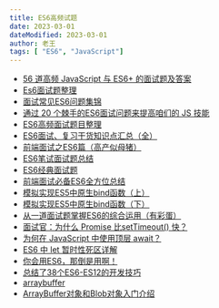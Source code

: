 ---
title: ES6高频试题
date: 2023-03-01
dateModified: 2023-03-01
author: 老王
tags: [ "ES6", "JavaScript"]
---

<div>

<ul>
  <li>
    <a href="https://segmentfault.com/a/1190000020082089" target="_blank">
      56 道高频 JavaScript 与 ES6+ 的面试题及答案
    </a>
  </li>
  <li>
    <a href="https://zhuanlan.zhihu.com/p/102442557" target="_blank">
      Es6面试题整理
    </a>
  </li>
  <li>
    <a href="https://segmentfault.com/a/1190000019223667" target="_blank">
      面试常见ES6问题集锦
    </a>
  </li>
  <li>
    <a href="https://segmentfault.com/a/1190000020927871" target="_blank">
      通过 20 个棘手的ES6面试问题来提高咱们的 JS 技能
    </a>
  </li>
  <li>
    <a
      href="https://www.cnblogs.com/fengxiongZz/p/8191503.html"
      target="_blank">
      ES6高频面试题目整理
    </a>
  </li>
  <li>
    <a href="https://juejin.cn/post/6844903734464495623" target="_blank">
      ES6面试、复习干货知识点汇总（全）
    </a>
  </li>
  <li>
    <a href="https://segmentfault.com/a/1190000011344301" target="_blank">
      前端面试之ES6篇（高产似母猪）
    </a>
  </li>
  <li>
    <a href="https://segmentfault.com/a/1190000014521633" target="_blank">
      ES6笔试面试题总结
    </a>
  </li>
  <li>
    <a href="https://www.jianshu.com/p/022e23d74a3e" target="_blank">
      ES6经典面试题
    </a>
  </li>
  <li>
    <a href="https://juejin.cn/post/6844904067764846600" target="_blank">
      前端面试必备ES6全方位总结
    </a>
  </li>
  <li>
    <a href="https://zhuanlan.zhihu.com/p/25379434" target="_blank">
      模拟实现ES5中原生bind函数（上）
    </a>
  </li>
  <li>
    <a href="https://zhuanlan.zhihu.com/p/25483361" target="_blank">
      模拟实现ES5中原生bind函数（下）
    </a>
  </li>
  <li>
    <a href="https://segmentfault.com/a/1190000039036508" target="_blank">
      从一道面试题掌握ES6的综合运用（有彩蛋）
    </a>
  </li>
  <li>
    <a href="https://segmentfault.com/a/1190000038769853" target="_blank">
      面试官：为什么 Promise 比setTimeout() 快？
    </a>
  </li>
  <li>
    <a href="https://mp.weixin.qq.com/s/JMU47ujocyyAfhuJdfHMjQ" target="_blank">
      为何在 JavaScript 中使用顶层 await？
    </a>
  </li>
  <li>
    <a href="https://segmentfault.com/a/1190000015603779" target="_blank">
      ES6 中 let 暂时性死区详解
    </a>
  </li>
  <li>
    <a href="https://juejin.cn/post/7016520448204603423" target="_blank">
      你会用ES6，那倒是用啊！
    </a>
  </li>
  <li>
    <a href="https://juejin.cn/post/6995334897065787422" target="_blank">
      总结了38个ES6-ES12的开发技巧
    </a>
  </li>
  <li>
    <a href="https://es6.ruanyifeng.com/#docs/arraybuffer" target="_blank">
      arraybuffer
    </a>
  </li>
  <li>
    <a href="https://juejin.cn/post/6998402962066243621" target="_blank">
      ArrayBuffer对象和Blob对象入门介绍
    </a>
  </li>
</ul>

</div>
